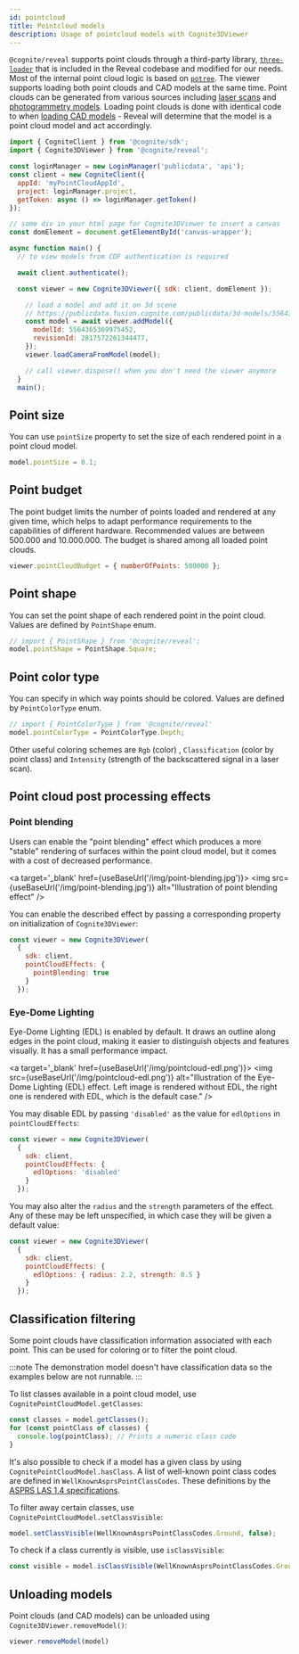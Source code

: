 ```yaml
---
id: pointcloud
title: Pointcloud models
description: Usage of pointcloud models with Cognite3DViewer
---
```



`@cognite/reveal` supports point clouds through a third-party library, [`three-loader`](https://github.com/pnext/three-loader) that is
included in the Reveal codebase and modified for our needs. Most of the internal point cloud logic is based on [`potree`](https://github.com/potree/potree/).
The viewer supports loading both point clouds and CAD models at the same time. Point clouds can be generated from various sources including
[laser scans](https://en.wikipedia.org/wiki/Laser_scanning) and [photogrammetry models](https://en.wikipedia.org/wiki/Photogrammetry).
Loading point clouds is done with identical code to when [loading CAD models](./cad-basic) - Reveal will determine that the model
is a point cloud model and act accordingly.


<DemoWrapper modelType="pointcloud" />

```jsx
import { CogniteClient } from '@cognite/sdk';
import { Cognite3DViewer } from '@cognite/reveal';

const loginManager = new LoginManager('publicdata', 'api');
const client = new CogniteClient({
  appId: 'myPointCloudAppId',
  project: loginManager.project,
  getToken: async () => loginManager.getToken()
});

// some div in your html page for Cognite3DViewer to insert a canvas
const domElement = document.getElementById('canvas-wrapper');

async function main() {
  // to view models from CDF authentication is required

  await client.authenticate();

  const viewer = new Cognite3DViewer({ sdk: client, domElement });

    // load a model and add it on 3d scene
    // https://publicdata.fusion.cognite.com/publicdata/3d-models/5564365369975452/revisions/2817572261344477
    const model = await viewer.addModel({
      modelId: 5564365369975452,
      revisionId: 2817572261344477,
    });
    viewer.loadCameraFromModel(model);

    // call viewer.dispose() when you don't need the viewer anymore
  }
  main();
```

## Point size

You can use `pointSize` property to set the size of each rendered point in a point cloud model.

```js runnable-4x
model.pointSize = 0.1;
```

## Point budget

The point budget limits the number of points loaded and rendered at any given time,
which helps to adapt performance requirements to the capabilities of different hardware.
Recommended values are between 500.000 and 10.000.000. The budget is shared among all
loaded point clouds.

```js runnable-4x
viewer.pointCloudBudget = { numberOfPoints: 500000 };
```

## Point shape

You can set the point shape of each rendered point in the point cloud. Values are defined by `PointShape` enum.

```js runnable-4x
// import { PointShape } from '@cognite/reveal';
model.pointShape = PointShape.Square;
```

## Point color type

You can specify in which way points should be colored. Values are defined by `PointColorType` enum.

```js runnable-4x
// import { PointColorType } from '@cognite/reveal'
model.pointColorType = PointColorType.Depth;
```

Other useful coloring schemes are `Rgb` (color) , `Classification` (color by point class) and `Intensity`
(strength of the backscattered signal in a laser scan).

## Point cloud post processing effects

### Point blending

Users can enable the "point blending" effect
which produces a more "stable" rendering of surfaces within the point cloud model, but it comes with a cost of
decreased performance.

<a target='_blank' href={useBaseUrl('/img/point-blending.jpg')}>
  <img src={useBaseUrl('/img/point-blending.jpg')} alt="Illustration of point blending effect" />
</a>

You can enable the described effect by passing a corresponding property on initialization of `Cognite3DViewer`:
```jsx
const viewer = new Cognite3DViewer(
  {
    sdk: client,
    pointCloudEffects: {
      pointBlending: true
    }
  });
```

### Eye-Dome Lighting

Eye-Dome Lighting (EDL) is enabled by default. It draws an outline along edges in the point cloud, making it easier to distinguish objects and features visually. It has a small performance impact.

<a target='_blank' href={useBaseUrl('/img/pointcloud-edl.png')}>
  <img src={useBaseUrl('/img/pointcloud-edl.png')} alt="Illustration of the Eye-Dome Lighting (EDL) effect. Left image is rendered without EDL, the right one is rendered with EDL, which is the default case." />
</a>

You may disable EDL by passing `'disabled'` as the value for `edlOptions` in `pointCloudEffects`:

```js
const viewer = new Cognite3DViewer(
  {
    sdk: client,
    pointCloudEffects: {
      edlOptions: 'disabled'
    }
  });
```

You may also alter the `radius` and the `strength` parameters of the effect. Any of these may be left unspecified, in which case they will be given a default value:


```js
const viewer = new Cognite3DViewer(
  {
    sdk: client,
    pointCloudEffects: {
      edlOptions: { radius: 2.2, strength: 0.5 }
    }
  });
```

## Classification filtering

Some point clouds have classification information associated with each point.  This can
be used for coloring or to filter the point cloud.

:::note
The demonstration model doesn't have classification data so the examples below are not
runnable.
:::

To list classes available in a point cloud model, use `CognitePointCloudModel.getClasses`:

```js
const classes = model.getClasses();
for (const pointClass of classes) {
  console.log(pointClass); // Prints a numeric class code
}
```

It's also possible to check if a model has a given class by using `CognitePointCloudModel.hasClass`.
A list of well-known point class codes are defined in `WellKnownAsprsPointClassCodes`. These definitions
by the [ASPRS LAS 1.4 specifications](http://www.asprs.org/wp-content/uploads/2019/03/LAS_1_4_r14.pdf).

To filter away certain classes, use `CognitePointCloudModel.setClassVisible`:

```js
model.setClassVisible(WellKnownAsprsPointClassCodes.Ground, false);
```

To check if a class currently is visible, use `isClassVisible`:

```js
const visible = model.isClassVisible(WellKnownAsprsPointClassCodes.Ground);
```

## Unloading models

Point clouds (and CAD models) can be unloaded using `Cognite3DViewer.removeModel()`:

```js runnable-4x
viewer.removeModel(model)
```
